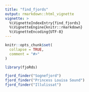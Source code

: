 ```yaml
---
title: "find_fjords"
output: rmarkdown::html_vignette
vignette: >
  %\VignetteIndexEntry{find_fjords}
  %\VignetteEngine{knitr::rmarkdown}
  %\VignetteEncoding{UTF-8}
---
```


```r
knitr::opts_chunk$set(
  collapse = TRUE,
  comment = "#>"
)
```

```r
library(fjoRds)

fjord_finder("Sognefjord")
fjord_finder("Princess Louisa Sound")
fjord_finder("Illulissat")
```
